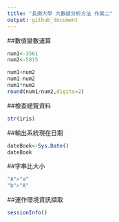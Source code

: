 ```yaml
---
title: "長庚大學 大數據分析方法 作業二"
output: github_document
---
```



##數值變數運算
```r
num1<-3561
num2<-5815

num1+num2
num1-num2
num1*num2
round(num1/num2,digits=2)
```

##檢查總覽資料
```r
str(iris)
```

##輸出系統現在日期
```r
dateBook<-Sys.Date()
dateBook
```

##字串比大小
```r
"A">"a"
"b">"A"
```

##運作環境資訊擷取
```r
sessionInfo()
```



